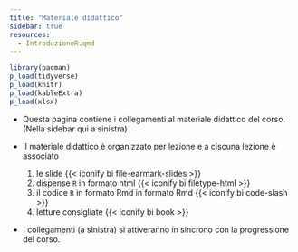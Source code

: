 ```yaml
---
title: "Materiale didattico"
sidebar: true
resources: 
  - IntroduzioneR.qmd
---
```



```r
library(pacman)
p_load(tidyverse)
p_load(knitr)
p_load(kableExtra)
p_load(xlsx)
```

::: {.home}

- Questa pagina contiene i collegamenti al materiale didattico del corso. (Nella sidebar qui a sinistra)

- Il materiale didattico è organizzato per lezione e a ciscuna lezione è associato
  1. [le slide]{.high} {{< iconify bi file-earmark-slides >}}
  2. [dispense `R` in formato html]{.high} {{< iconify bi filetype-html >}}
  3. [il codice `R` in formato Rmd]{.high} in formato Rmd {{< iconify bi code-slash >}}
  4. [letture consigliate]{.high} {{< iconify bi book >}}

- I collegamenti (a sinistra) si attiveranno in sincrono con la progressione del corso.


:::



